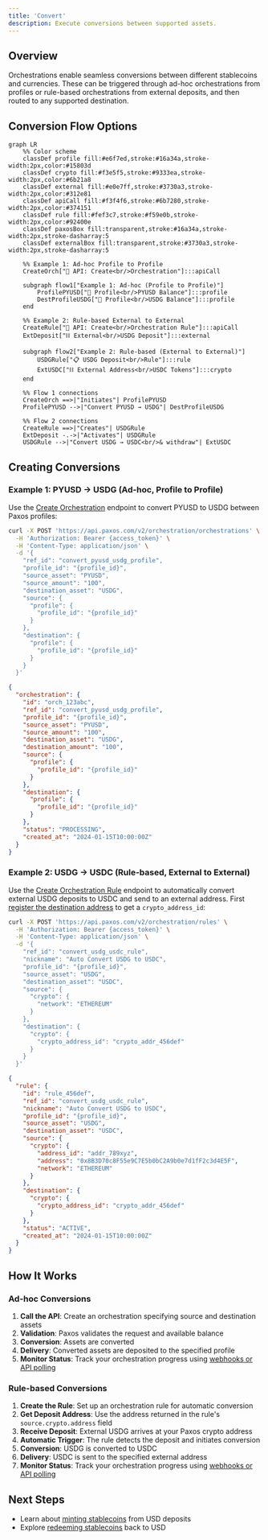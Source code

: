```yaml
---
title: 'Convert'
description: Execute conversions between supported assets.
---
```


## Overview

Orchestrations enable seamless conversions between different stablecoins and currencies. These can be triggered through ad-hoc orchestrations from profiles or rule-based orchestrations from external deposits, and then routed to any supported destination.

## Conversion Flow Options

```mermaid
graph LR
    %% Color scheme
    classDef profile fill:#e6f7ed,stroke:#16a34a,stroke-width:2px,color:#15803d
    classDef crypto fill:#f3e5f5,stroke:#9333ea,stroke-width:2px,color:#6b21a8
    classDef external fill:#e0e7ff,stroke:#3730a3,stroke-width:2px,color:#312e81
    classDef apiCall fill:#f3f4f6,stroke:#6b7280,stroke-width:2px,color:#374151
    classDef rule fill:#fef3c7,stroke:#f59e0b,stroke-width:2px,color:#92400e
    classDef paxosBox fill:transparent,stroke:#16a34a,stroke-width:2px,stroke-dasharray:5
    classDef externalBox fill:transparent,stroke:#3730a3,stroke-width:2px,stroke-dasharray:5
    
    %% Example 1: Ad-hoc Profile to Profile
    CreateOrch["🔧 API: Create<br/>Orchestration"]:::apiCall
    
    subgraph flow1["Example 1: Ad-hoc (Profile to Profile)"]
        ProfilePYUSD["👤 Profile<br/>PYUSD Balance"]:::profile
        DestProfileUSDG["👤 Profile<br/>USDG Balance"]:::profile
    end
    
    %% Example 2: Rule-based External to External
    CreateRule["🔧 API: Create<br/>Orchestration Rule"]:::apiCall
    ExtDeposit["⛓ External<br/>USDG Deposit"]:::external
    
    subgraph flow2["Example 2: Rule-based (External to External)"]
        USDGRule["📋 USDG Deposit<br/>Rule"]:::rule
        ExtUSDC["⛓ External Address<br/>USDC Tokens"]:::crypto
    end
    
    %% Flow 1 connections
    CreateOrch ==>|"Initiates"| ProfilePYUSD
    ProfilePYUSD -->|"Convert PYUSD → USDG"| DestProfileUSDG
    
    %% Flow 2 connections
    CreateRule ==>|"Creates"| USDGRule
    ExtDeposit -.->|"Activates"| USDGRule
    USDGRule -->|"Convert USDG → USDC<br/>& withdraw"| ExtUSDC
```

## Creating Conversions

### Example 1: PYUSD → USDG (Ad-hoc, Profile to Profile)

Use the [Create Orchestration](/api-reference/endpoints/orchestration/create-orchestration) endpoint to convert PYUSD to USDG between Paxos profiles:

<Expandable title="Request">

```bash
curl -X POST 'https://api.paxos.com/v2/orchestration/orchestrations' \
  -H 'Authorization: Bearer {access_token}' \
  -H 'Content-Type: application/json' \
  -d '{
    "ref_id": "convert_pyusd_usdg_profile",
    "profile_id": "{profile_id}",
    "source_asset": "PYUSD",
    "source_amount": "100",
    "destination_asset": "USDG",
    "source": {
      "profile": {
        "profile_id": "{profile_id}"
      }
    },
    "destination": {
      "profile": {
        "profile_id": "{profile_id}"
      }
    }
  }'
```

</Expandable>

<Expandable title="Response">

```json
{
  "orchestration": {
    "id": "orch_123abc",
    "ref_id": "convert_pyusd_usdg_profile",
    "profile_id": "{profile_id}",
    "source_asset": "PYUSD",
    "source_amount": "100",
    "destination_asset": "USDG",
    "destination_amount": "100",
    "source": {
      "profile": {
        "profile_id": "{profile_id}"
      }
    },
    "destination": {
      "profile": {
        "profile_id": "{profile_id}"
      }
    },
    "status": "PROCESSING",
    "created_at": "2024-01-15T10:00:00Z"
  }
}
```

</Expandable>

### Example 2: USDG → USDC (Rule-based, External to External)

Use the [Create Orchestration Rule](/api-reference/endpoints/orchestration-rules/create-orchestration-rule) endpoint to automatically convert external USDG deposits to USDC and send to an external address. First [register the destination address](./orchestrations#required-setup-for-external-crypto-destinations) to get a `crypto_address_id`:

<Expandable title="Request">

```bash
curl -X POST 'https://api.paxos.com/v2/orchestration/rules' \
  -H 'Authorization: Bearer {access_token}' \
  -H 'Content-Type: application/json' \
  -d '{
    "ref_id": "convert_usdg_usdc_rule",
    "nickname": "Auto Convert USDG to USDC",
    "profile_id": "{profile_id}",
    "source_asset": "USDG",
    "destination_asset": "USDC",
    "source": {
      "crypto": {
        "network": "ETHEREUM"
      }
    },
    "destination": {
      "crypto": {
        "crypto_address_id": "crypto_addr_456def"
      }
    }
  }'
```

</Expandable>

<Expandable title="Response">

```json
{
  "rule": {
    "id": "rule_456def",
    "ref_id": "convert_usdg_usdc_rule",
    "nickname": "Auto Convert USDG to USDC",
    "profile_id": "{profile_id}",
    "source_asset": "USDG",
    "destination_asset": "USDC",
    "source": {
      "crypto": {
        "address_id": "addr_789xyz",
        "address": "0x8B3D70c8F55e9C7E5b0bC2A9b0e7d1fF2c3d4E5F",
        "network": "ETHEREUM"
      }
    },
    "destination": {
      "crypto": {
        "crypto_address_id": "crypto_addr_456def"
      }
    },
    "status": "ACTIVE",
    "created_at": "2024-01-15T10:00:00Z"
  }
}
```

</Expandable>

## How It Works

### Ad-hoc Conversions

1. **Call the API**: Create an orchestration specifying source and destination assets
2. **Validation**: Paxos validates the request and available balance
3. **Conversion**: Assets are converted
4. **Delivery**: Converted assets are deposited to the specified profile
5. **Monitor Status**: Track your orchestration progress using [webhooks or API polling](./orchestrations#monitoring-orchestration-status)

### Rule-based Conversions

1. **Create the Rule**: Set up an orchestration rule for automatic conversion
2. **Get Deposit Address**: Use the address returned in the rule's `source.crypto.address` field
3. **Receive Deposit**: External USDG arrives at your Paxos crypto address
4. **Automatic Trigger**: The rule detects the deposit and initiates conversion
5. **Conversion**: USDG is converted to USDC
6. **Delivery**: USDC is sent to the specified external address
7. **Monitor Status**: Track your orchestration progress using [webhooks or API polling](./orchestrations#monitoring-orchestration-status)

## Next Steps

- Learn about [minting stablecoins](./mint) from USD deposits
- Explore [redeeming stablecoins](./redeem) back to USD
